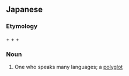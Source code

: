 ==Japanese==
{{ja-kanjitab|た|げん|ご|わ|しゃ|yomi=on}}

===Etymology===
{{m|ja|多||many|tr=ta}} + {{m|ja|言語||language|tr=gengo}} + {{m|ja|話||to speak|tr=wa}} + {{m|ja|者||he who...|tr=sha}}

===Noun===
{{ja-noun|たげんご わしゃ}}

# One who speaks many languages; a [[polyglot]]